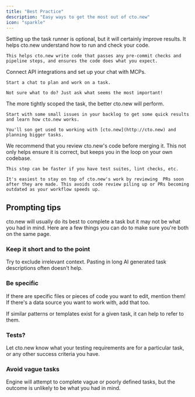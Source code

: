 ```yaml
---
title: "Best Practice"
description: "Easy ways to get the most out of cto.new"
icon: "sparkle"
---
```


<AccordionGroup>
  <Accordion title="Configure the task runner" icon="washing-machine" iconType="regular">
    Setting up the task runner is optional, but it will certainly improve results. It helps cto.new understand how to run and check your code.

    This helps cto.new write code that passes any pre-commit checks and pipeline steps, and ensures the code does what you expect.
  </Accordion>
  <Accordion title="Integrate and chat" icon="comments-question-check">
    Connect API integrations and set up your chat with MCPs.

    Start a chat to plan and work on a task.

    Not sure what to do? Just ask what seems the most important!
  </Accordion>
  <Accordion title=" Start with small tasks" icon="arrow-up-big-small">
    The more tightly scoped the task, the better cto.new will perform.

    Start with some small issues in your backlog to get some quick results and learn how cto.new works.

    You'll son get used to working with [cto.new](http://cto.new) and planning bigger tasks.
  </Accordion>
  <Accordion title="Review cto.new's code" icon="face-monocle">
    We recommend that you review cto.new's code before merging it. This not only helps ensure it is correct, but keeps you in the loop on your own codebase.

    This step can be faster if you have test suites, lint checks, etc.

    It's easiest to stay on top of cto.new's work by reviewing  PRs soon after they are made. This avoids code review piling up or PRs becoming outdated as your workflow speeds up.
  </Accordion>
</AccordionGroup>

## Prompting tips

cto.new will usually do its best to complete a task but it may not be what you had in mind. Here are a few things you can do to make sure you're both on the same page.

### <Icon icon="calendar-lines-pen" size={23} /> **Keep it short and to the point**

Try to exclude irrelevant context. Pasting in long AI generated task descriptions often doesn't help.

### <Icon icon="arrow-down-left" size={23} /> **Be specific**

If there are specific files or pieces of code you want to edit, mention them! If there's a data source you want to work with, add that too.

If similar patterns or templates exist for a given task, it can help to refer to them.

### <Icon icon="file-waveform" size={23} /> **Tests?**

Let cto.new know what your testing requirements are for a particular task, or any other success criteria you have.

### <Icon icon="question" size={23} /> **Avoid vague tasks**

Engine will attempt to complete vague or poorly defined tasks, but the outcome is unlikely to be what you had in mind.